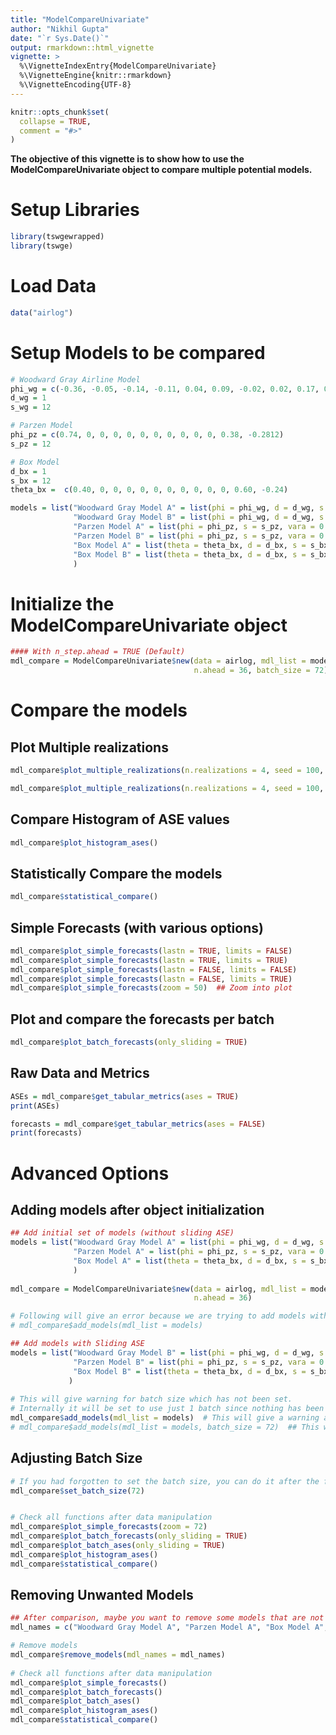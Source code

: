 ```yaml
---
title: "ModelCompareUnivariate"
author: "Nikhil Gupta"
date: "`r Sys.Date()`"
output: rmarkdown::html_vignette
vignette: >
  %\VignetteIndexEntry{ModelCompareUnivariate}
  %\VignetteEngine{knitr::rmarkdown}
  %\VignetteEncoding{UTF-8}
---
```


```r
knitr::opts_chunk$set(
  collapse = TRUE,
  comment = "#>"
)
```

**The objective of this vignette is to show how to use the ModelCompareUnivariate object to compare multiple potential models.**

# Setup Libraries
```r
library(tswgewrapped)
library(tswge)
```

# Load Data
```r
data("airlog")
```
 
# Setup Models to be compared 
```r
# Woodward Gray Airline Model
phi_wg = c(-0.36, -0.05, -0.14, -0.11, 0.04, 0.09, -0.02, 0.02, 0.17, 0.03, -0.10, -0.38)
d_wg = 1
s_wg = 12

# Parzen Model
phi_pz = c(0.74, 0, 0, 0, 0, 0, 0, 0, 0, 0, 0, 0.38, -0.2812)
s_pz = 12

# Box Model
d_bx = 1
s_bx = 12  
theta_bx =  c(0.40, 0, 0, 0, 0, 0, 0, 0, 0, 0, 0, 0.60, -0.24)

models = list("Woodward Gray Model A" = list(phi = phi_wg, d = d_wg, s = s_wg, vara = 0.001357009, sliding_ase = FALSE),
              "Woodward Gray Model B" = list(phi = phi_wg, d = d_wg, s = s_wg, vara = 0.001357009, sliding_ase = TRUE),
              "Parzen Model A" = list(phi = phi_pz, s = s_pz, vara = 0.002933592, sliding_ase = FALSE),
              "Parzen Model B" = list(phi = phi_pz, s = s_pz, vara = 0.002933592, sliding_ase = TRUE),
              "Box Model A" = list(theta = theta_bx, d = d_bx, s = s_bx, vara = 0.001391604, sliding_ase = FALSE),
              "Box Model B" = list(theta = theta_bx, d = d_bx, s = s_bx, vara = 0.001391604, sliding_ase = TRUE)
              )
```

# Initialize the ModelCompareUnivariate object
```r
#### With n_step.ahead = TRUE (Default)              
mdl_compare = ModelCompareUnivariate$new(data = airlog, mdl_list = models,
                                         n.ahead = 36, batch_size = 72)

```

# Compare the models

## Plot Multiple realizations
```r
mdl_compare$plot_multiple_realizations(n.realizations = 4, seed = 100, plot = "realization", scales = 'fixed')
```

```r
mdl_compare$plot_multiple_realizations(n.realizations = 4, seed = 100, plot = c("acf", "spectrum"), scales = 'fixed')
```

## Compare Histogram of ASE values
```r
mdl_compare$plot_histogram_ases()
```

## Statistically Compare the models
```r
mdl_compare$statistical_compare()  
```

## Simple Forecasts (with various options)
```r
mdl_compare$plot_simple_forecasts(lastn = TRUE, limits = FALSE)
mdl_compare$plot_simple_forecasts(lastn = TRUE, limits = TRUE)
mdl_compare$plot_simple_forecasts(lastn = FALSE, limits = FALSE)
mdl_compare$plot_simple_forecasts(lastn = FALSE, limits = TRUE)
mdl_compare$plot_simple_forecasts(zoom = 50)  ## Zoom into plot
```

## Plot and compare the forecasts per batch
```r
mdl_compare$plot_batch_forecasts(only_sliding = TRUE)
```

## Raw Data and Metrics
```r
ASEs = mdl_compare$get_tabular_metrics(ases = TRUE)
print(ASEs)
```

```r
forecasts = mdl_compare$get_tabular_metrics(ases = FALSE)
print(forecasts)
```


# Advanced Options

## Adding models after object initialization
```r
## Add initial set of models (without sliding ASE)
models = list("Woodward Gray Model A" = list(phi = phi_wg, d = d_wg, s = s_wg, vara = 0.001357009, sliding_ase = FALSE),
              "Parzen Model A" = list(phi = phi_pz, s = s_pz, vara = 0.002933592, sliding_ase = FALSE),
              "Box Model A" = list(theta = theta_bx, d = d_bx, s = s_bx, vara = 0.001391604, sliding_ase = FALSE)
              )
  
mdl_compare = ModelCompareUnivariate$new(data = airlog, mdl_list = models,
                                         n.ahead = 36)
```

```r
# Following will give an error because we are trying to add models with the same name again
# mdl_compare$add_models(mdl_list = models)
```

```r
## Add models with Sliding ASE
models = list("Woodward Gray Model B" = list(phi = phi_wg, d = d_wg, s = s_wg, vara = 0.001357009, sliding_ase = TRUE),
              "Parzen Model B" = list(phi = phi_pz, s = s_pz, vara = 0.002933592, sliding_ase = TRUE),
              "Box Model B" = list(theta = theta_bx, d = d_bx, s = s_bx, vara = 0.001391604, sliding_ase = TRUE)
             )
  
# This will give warning for batch size which has not been set.
# Internally it will be set to use just 1 batch since nothing has been specified.
mdl_compare$add_models(mdl_list = models)  # This will give a warning and set only 1 batch
# mdl_compare$add_models(mdl_list = models, batch_size = 72)  ## This will not give a warning
```

## Adjusting Batch Size
```r
# If you had forgotten to set the batch size, you can do it after the fact  
mdl_compare$set_batch_size(72)


# Check all functions after data manipulation
mdl_compare$plot_simple_forecasts(zoom = 72)
mdl_compare$plot_batch_forecasts(only_sliding = TRUE)
mdl_compare$plot_batch_ases(only_sliding = TRUE)
mdl_compare$plot_histogram_ases()
mdl_compare$statistical_compare()
```

## Removing Unwanted Models
```r
## After comparison, maybe you want to remove some models that are not performing well or you do not want to show in your plots
mdl_names = c("Woodward Gray Model A", "Parzen Model A", "Box Model A", "Parzen Model B")

# Remove models
mdl_compare$remove_models(mdl_names = mdl_names)
  
# Check all functions after data manipulation
mdl_compare$plot_simple_forecasts()
mdl_compare$plot_batch_forecasts()
mdl_compare$plot_batch_ases()
mdl_compare$plot_histogram_ases()
mdl_compare$statistical_compare()
```

```r

```

